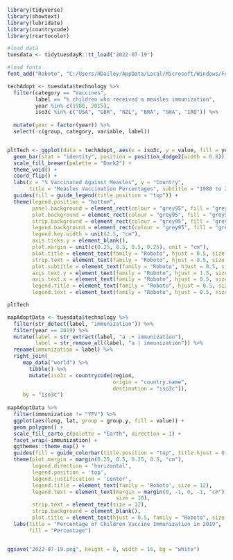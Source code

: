 ```r
library(tidyverse)
library(showtext)
library(lubridate)
library(countrycode)
library(rcartocolor)
```

```r
#load data
tuesdata <- tidytuesdayR::tt_load("2022-07-19")

#load fonts
font_add("Roboto", "C:/Users/HDailey/AppData/Local/Microsoft/Windows/Fonts/Roboto-Regular.ttf", "C:/Users/HDailey/AppData/Local/Microsoft/Windows/Fonts/Roboto-Bold.ttf")
```

```r
techAdopt <- tuesdata$technology %>%
  filter(category == "Vaccines",
         label == "% children who received a measles immunization",
         year %in% c(1980, 2015), 
         iso3c %in% c("USA", "GBR", "NZL", "BRA", "GHA", "IRQ")) %>%
  
  mutate(year = factor(year)) %>%
  select(-c(group, category, variable, label))


pltTech <- ggplot(data = techAdopt, aes(x = iso3c, y = value, fill = year)) + 
  geom_bar(stat = "identity", position = position_dodge2(width = 0.8)) +
  scale_fill_brewer(palette = "Dark2") +
  theme_void() +
  coord_flip() +
  labs(x = "% Vaccinated Against Measles", y = "Country",
       title = "Measles Vaccination Percentages", subtitle = "1980 to 2015") +
  guides(fill = guide_legend(title.position = "top")) + 
  theme(legend.position = "bottom",
        panel.background = element_rect(colour = "grey95", fill = "grey95"), 
        plot.background = element_rect(colour = "grey95", fill = "grey95"),
        strip.background = element_rect(colour = "grey95", fill = "grey95"),
        legend.background = element_rect(colour = "grey95", fill = "grey95"),
        legend.key.width = unit(2.5, "cm"), 
        axis.ticks.y = element_blank(), 
        plot.margin = unit(c(0.25, 0.5, 0.5, 0.25), unit = "cm"),
        plot.title = element_text(family = "Roboto", hjust = 0.5, size = 24, face = "bold"),
        strip.text = element_text(family = "Roboto", hjust = 0.5, size = 14, face = "bold"),
        plot.subtitle = element_text(family = "Roboto", hjust = 0.5, size = 14),
        axis.text.y = element_text(family = "Roboto", hjust = 1.5, size = 12),
        axis.text.x = element_text(family = "Roboto", hjust = 0.5, size = 12),
        legend.title = element_text(family = "Roboto", hjust = 0.5, size = 12),
        legend.text = element_text(family = "Roboto", hjust = 0.5, size = 10))

pltTech
```
```r
mapAdoptData <- tuesdata$technology %>%
  filter(str_detect(label, "immunization")) %>%
  filter(year == 2019) %>%
  mutate(label = str_extract(label, "a .+ immunization"),
         label = str_remove_all(label, "a | immunization")) %>%
  rename(immunization = label) %>%
  right_join(
     map_data("world") %>%
       tibble() %>%
       mutate(iso3c = countrycode(region,
                                  origin = "country.name",
                                  destination = "iso3c")),
     by = "iso3c")
  
mapAdoptData %>%
  filter(immunization != "YFV") %>%
  ggplot(aes(long, lat, group = group.y, fill = value)) +
  geom_polygon() +
  scale_fill_carto_c(palette = "Earth", direction = 1) +
  facet_wrap(~immunization) +
  ggthemes::theme_map() +
  guides(fill = guide_colorbar(title.position = "top", title.hjust = 0.5)) +
  theme(plot.margin = margin(0.25, 0.5, 0.25, 0.5, "cm"),
        legend.direction = 'horizontal',
        legend.position = 'top',
        legend.justification = 'center',
        legend.title = element_text(family = 'Roboto', size = 12),
        legend.text = element_text(margin = margin(0, -1, 0, -1, "cm"), family = "Roboto",
                                   size = 10),
        strip.text = element_text(size = 12),
        strip.background = element_blank(),
        plot.title = element_text(hjust = 0.5, family = "Roboto", size = 17)) +
  labs(title = "Percentage of Children Vaccine Immunization in 2019",
       fill = "Percentage")


ggsave("2022-07-19.png", height = 8, width = 16, bg = "white")

```